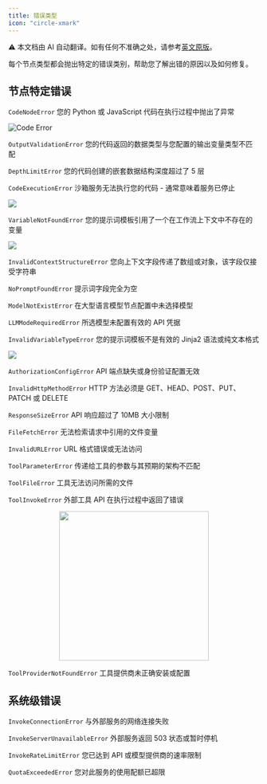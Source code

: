 ```yaml
---
title: 错误类型
icon: "circle-xmark"
---
```


<Note> ⚠️ 本文档由 AI 自动翻译。如有任何不准确之处，请参考[英文原版](/en/documentation/pages/debug/error-type)。</Note>


每个节点类型都会抛出特定的错误类别，帮助您了解出错的原因以及如何修复。

## 节点特定错误

<Tabs>
<Tab title="Code" icon="code">

`CodeNodeError`
<Info>您的 Python 或 JavaScript 代码在执行过程中抛出了异常</Info>

![Code Error](https://assets-docs.dify.ai/2024/12/c86b11af7f92368180ea1bac38d77083.png)

`OutputValidationError`
<Info>您的代码返回的数据类型与您配置的输出变量类型不匹配</Info>

`DepthLimitError`
<Info>您的代码创建的嵌套数据结构深度超过了 5 层</Info>

`CodeExecutionError`
<Info>沙箱服务无法执行您的代码 - 通常意味着服务已停止</Info>

![](https://assets-docs.dify.ai/2024/12/ab8cae01a590b037017dfe9ea4dbbb8b.png)

</Tab>
<Tab title="LLM" icon="brain">

`VariableNotFoundError`
<Info>您的提示词模板引用了一个在工作流上下文中不存在的变量</Info>

![](https://assets-docs.dify.ai/2024/12/f20c5fbde345144de6183374ab277662.png)

`InvalidContextStructureError`
<Info>您向上下文字段传递了数组或对象，该字段仅接受字符串</Info>

`NoPromptFoundError`
<Info>提示词字段完全为空</Info>

`ModelNotExistError`
<Info>在大型语言模型节点配置中未选择模型</Info>

`LLMModeRequiredError`
<Info>所选模型未配置有效的 API 凭据</Info>

`InvalidVariableTypeError`
<Info>您的提示词模板不是有效的 Jinja2 语法或纯文本格式</Info>

![](https://assets-docs.dify.ai/2024/12/9882f7a5ee544508ba11b51fb469a911.png)

</Tab>
<Tab title="HTTP Request" icon="globe">

`AuthorizationConfigError`
<Info>API 端点缺失或身份验证配置无效</Info>

`InvalidHttpMethodError`
<Info>HTTP 方法必须是 GET、HEAD、POST、PUT、PATCH 或 DELETE</Info>

`ResponseSizeError`
<Info>API 响应超过了 10MB 大小限制</Info>

`FileFetchError`
<Info>无法检索请求中引用的文件变量</Info>

`InvalidURLError`
<Info>URL 格式错误或无法访问</Info>

</Tab>
<Tab title="Tool" icon="wrench">

`ToolParameterError`
<Info>传递给工具的参数与其预期的架构不匹配</Info>

`ToolFileError`
<Info>工具无法访问所需的文件</Info>

`ToolInvokeError`
<Info>外部工具 API 在执行过程中返回了错误</Info>

<p align="center">
<img src="https://assets-docs.dify.ai/2024/12/84af0831b7cb23e64159dfbba80e9b28.jpg" width="300" />
</p>

`ToolProviderNotFoundError`
<Info>工具提供商未正确安装或配置</Info>

</Tab>
</Tabs>

## 系统级错误

`InvokeConnectionError`
<Info>与外部服务的网络连接失败</Info>

`InvokeServerUnavailableError` 
<Info>外部服务返回 503 状态或暂时停机</Info>

`InvokeRateLimitError`
<Info>您已达到 API 或模型提供商的速率限制</Info>

`QuotaExceededError`
<Info>您对此服务的使用配额已超限</Info>